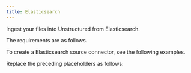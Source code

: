 ```yaml
---
title: Elasticsearch
---
```



<FirstTimeAPISourceConnector />

Ingest your files into Unstructured from Elasticsearch.

The requirements are as follows.


<ElasticsearchPrerequisites />

To create a Elasticsearch source connector, see the following examples.


<CodeGroup>
    <ElasticsearchSDK />
    <ElasticsearchAPIRESTCreate />
</CodeGroup>

Replace the preceding placeholders as follows:


<ElasticsearchAPIPlaceholders />

